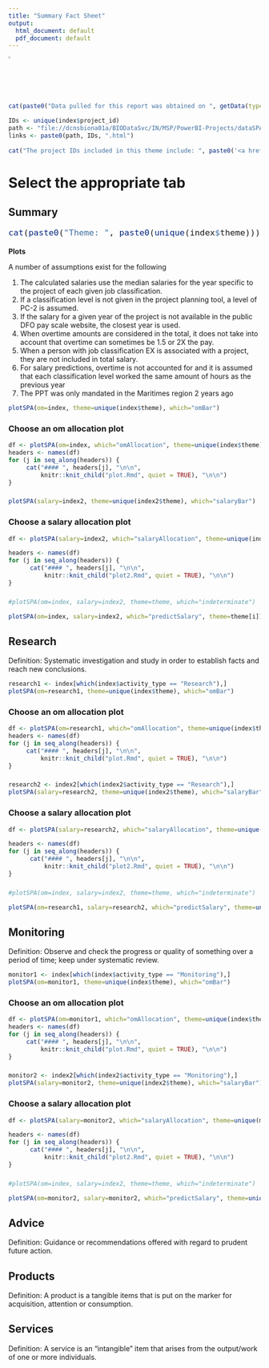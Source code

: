 ```yaml
---
title: "Summary Fact Sheet"
output:
  html_document: default
  pdf_document: default
---
```


<a href ="file://dcnsbiona01a/BIODataSvc/IN/MSP/PowerBI-Projects/dataSPA/outputs/hub/dataSPA.html"><img src="home.png" width="2%"></a>

```r
cat(paste0("Data pulled for this report was obtained on ", getData(type="om_date", age=30, cookie=cookie)))

```

```r
IDs <- unique(index$project_id)
path <- "file://dcnsbiona01a/BIODataSvc/IN/MSP/PowerBI-Projects/dataSPA/outputs/reports/"
links <- paste0(path, IDs, ".html")
 
cat("The project IDs included in this theme include: ", paste0('<a href="',links,'">',IDs,'</a>', collapse=","))

```

# Select the appropriate tab {.tabset}

## Summary

 <font size="4">
```r
cat(paste0("Theme: ", paste0(unique(index$theme))))
```
</font>

**Plots**

A number of assumptions exist for the following

1. The calculated salaries use the median salaries for the year specific to the project of each given job classification. 
2. If a classification level is not given in the project planning tool, a level of PC-2 is assumed. 
3. If the salary for a given year of the project is not available in the public DFO pay scale website, the closest year is used.
4. When overtime amounts are considered in the total, it does not take into account that overtime can sometimes be 1.5 or 2X the pay.
5. When a person with job classification EX is associated with a project, they are not included in total salary.
6. For salary predictions, overtime is not accounted for and it is assumed that each classification level worked the same amount of hours as the previous year
7. The PPT was only mandated in the Maritimes region 2 years ago

```r
plotSPA(om=index, theme=unique(index$theme), which="omBar")
```

### Choose an om allocation plot {.tabset .tabset-dropdown}

```r
df <- plotSPA(om=index, which="omAllocation", theme=unique(index$theme), dataframe = TRUE)
headers <- names(df)
for (j in seq_along(headers)) {
     cat("#### ", headers[j], "\n\n",
         knitr::knit_child("plot.Rmd", quiet = TRUE), "\n\n")
}

```

### {-}


```r
plotSPA(salary=index2, theme=unique(index2$theme), which="salaryBar")
```


### Choose a salary allocation plot {.tabset .tabset-dropdown}

```r
df <- plotSPA(salary=index2, which="salaryAllocation", theme=unique(index2$theme), dataframe = TRUE)

headers <- names(df)
for (j in seq_along(headers)) {
      cat("#### ", headers[j], "\n\n",
          knitr::knit_child("plot2.Rmd", quiet = TRUE), "\n\n")
}

```

### {-}



```r
#plotSPA(om=index, salary=index2, theme=theme, which="indeterminate")
```


```r

plotSPA(om=index, salary=index2, which="predictSalary", theme=theme[i])

```


## Research

Definition: Systematic investigation and study in order to establish facts and reach new conclusions.


```r
research1 <- index[which(index$activity_type == "Research"),]
plotSPA(om=research1, theme=unique(index$theme), which="omBar")
```

### Choose an om allocation plot {.tabset .tabset-dropdown}

```r
df <- plotSPA(om=research1, which="omAllocation", theme=unique(index$theme), dataframe = TRUE)
headers <- names(df)
for (j in seq_along(headers)) {
     cat("#### ", headers[j], "\n\n",
         knitr::knit_child("plot.Rmd", quiet = TRUE), "\n\n")
}

```

### {-}


```r

research2 <- index2[which(index2$activity_type == "Research"),]
plotSPA(salary=research2, theme=unique(index2$theme), which="salaryBar")
```


### Choose a salary allocation plot {.tabset .tabset-dropdown}

```r
df <- plotSPA(salary=research2, which="salaryAllocation", theme=unique(research2$theme), dataframe = TRUE)

headers <- names(df)
for (j in seq_along(headers)) {
      cat("#### ", headers[j], "\n\n",
          knitr::knit_child("plot2.Rmd", quiet = TRUE), "\n\n")
}

```

### {-}



```r
#plotSPA(om=index, salary=index2, theme=theme, which="indeterminate")
```


```r

plotSPA(om=research1, salary=research2, which="predictSalary", theme=unique(index2$theme))
```








## Monitoring

Definition: Observe and check the progress or quality of something over a period of time; keep under systematic review. 

```r
monitor1 <- index[which(index$activity_type == "Monitoring"),]
plotSPA(om=monitor1, theme=unique(index$theme), which="omBar")
```

### Choose an om allocation plot {.tabset .tabset-dropdown}

```r
df <- plotSPA(om=monitor1, which="omAllocation", theme=unique(index$theme), dataframe = TRUE)
headers <- names(df)
for (j in seq_along(headers)) {
     cat("#### ", headers[j], "\n\n",
         knitr::knit_child("plot.Rmd", quiet = TRUE), "\n\n")
}

```

### {-}


```r

monitor2 <- index2[which(index2$activity_type == "Monitoring"),]
plotSPA(salary=monitor2, theme=unique(index2$theme), which="salaryBar")
```


### Choose a salary allocation plot {.tabset .tabset-dropdown}

```r
df <- plotSPA(salary=monitor2, which="salaryAllocation", theme=unique(monitor2$theme), dataframe = TRUE)

headers <- names(df)
for (j in seq_along(headers)) {
      cat("#### ", headers[j], "\n\n",
          knitr::knit_child("plot2.Rmd", quiet = TRUE), "\n\n")
}

```

### {-}



```r
#plotSPA(om=index, salary=index2, theme=theme, which="indeterminate")
```


```r

plotSPA(om=monitor2, salary=monitor2, which="predictSalary", theme=unique(index2$theme))
```





## Advice

Definition: Guidance or recommendations offered with regard to prudent future action.  

## Products

Definition: A product is a tangible items that is put on the marker for acquisition, attention or consumption.


## Services

Definition: A service is an “intangible” item that arises from the output/work of one or more individuals. 

# {-}

